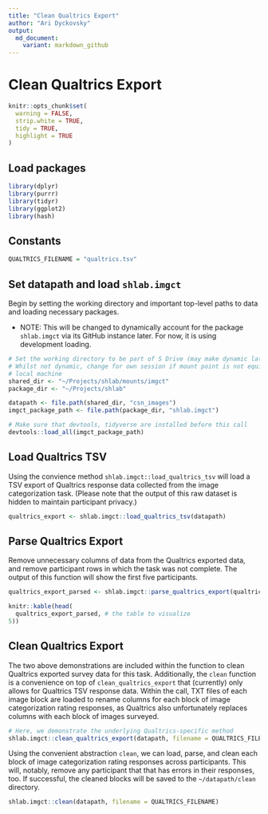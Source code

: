 ```yaml
---
title: "Clean Qualtrics Export"
author: "Ari Dyckovsky"
output:
  md_document:
    variant: markdown_github
---
```


# Clean Qualtrics Export

```r
knitr::opts_chunk$set(
  warning = FALSE,
  strip.white = TRUE,
  tidy = TRUE,
  highlight = TRUE
)
```

## Load packages

```r
library(dplyr)
library(purrr)
library(tidyr)
library(ggplot2)
library(hash)
```

## Constants

```r
QUALTRICS_FILENAME = "qualtrics.tsv"
```

## Set datapath and load `shlab.imgct`

Begin by setting the working directory and important top-level paths to data and 
loading necessary packages.

- NOTE: This will be changed to dynamically account for the package `shlab.imgct` via
  its GitHub instance later. For now, it is using development loading.

```r
# Set the working directory to be part of S Drive (may make dynamic later?)
# Whilst not dynamic, change for own session if mount point is not equivalent on
# local machine
shared_dir <- "~/Projects/shlab/mounts/imgct"
package_dir <- "~/Projects/shlab"

datapath <- file.path(shared_dir, "csn_images")
imgct_package_path <- file.path(package_dir, "shlab.imgct")

# Make sure that devtools, tidyverse are installed before this call
devtools::load_all(imgct_package_path)
```

## Load Qualtrics TSV 

Using the convience method `shlab.imgct::load_qualtrics_tsv` will load a TSV export of Qualtrics response data collected from the image categorization task. (Please note that the output of this raw dataset is hidden to maintain participant privacy.)

```r
qualtrics_export <- shlab.imgct::load_qualtrics_tsv(datapath)
```

## Parse Qualtrics Export

Remove unnecessary columns of data from the Qualtrics exported data, and remove participant rows in which the task was not complete. The output of this function will show the first five participants.

```r
qualtrics_export_parsed <- shlab.imgct::parse_qualtrics_export(qualtrics_export)

knitr::kable(head(
  qualtrics_export_parsed, # the table to visualize
5))
```

## Clean Qualtrics Export

The two above demonstrations are included within the function to clean Qualtrics exported survey data for this task. Additionally, the `clean` function is a convenience on top of `clean_qualtrics_export` that (currently) only allows for Qualtrics TSV response data. Within the call, TXT files of each image block are loaded to rename columns for each block of image categorization rating responses, as Qualtrics also unfortunately replaces columns with each block of images surveyed.

```r
# Here, we demonstrate the underlying Qualtrics-specific method
shlab.imgct::clean_qualtrics_export(datapath, filename = QUALTRICS_FILENAME)
```

Using the convenient abstraction `clean`, we can load, parse, and clean each block of image categorization rating responses across participants. This will, notably, remove any participant that that has errors in their responses, too. If successful, the cleaned blocks will be saved to the `~/datapath/clean` directory.

```r
shlab.imgct::clean(datapath, filename = QUALTRICS_FILENAME)
```